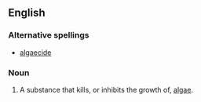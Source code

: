 ==English==
===Alternative spellings===
*[[algaecide]]

===Noun===
{{en-noun}}
{{wikipedia}}

#A substance that kills, or inhibits the growth of, [[algae]].